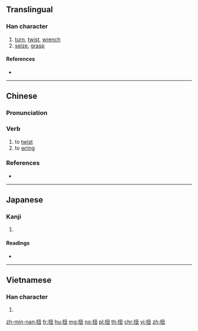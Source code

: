 ==Translingual==

===Han character===
{{Han char|rn=64|rad=手|as=04|sn=7|four=57015|canj=QNG|ids=⿰扌丑}}

# [[turn]], [[twist]], [[wrench]]
# [[seize]], [[grasp]]

====References====
* {{Han ref|kx=0418.160|dkj=11826|dj=0765.140|hdz=31845.030|uh=626D|ud=25197|bh=A7E1|bd=42977}}

----

==Chinese==
{{zh-forms}}

===Pronunciation===
{{zh-pron
|m=niǔ
|c=nau5,nau2
|h=pfs=ngiú
|md=
|mn=niú
|w=
|mc=y
|oc=y
|cat=v
}}

===Verb===
{{zh-verb}}

# to [[twist]] {{gloss|to turn the ends of something in opposite directions}}
# to [[wring]]

===References===
* {{R:yue:Hanzi}}

----

==Japanese==

===Kanji===
{{ja-kanji|grade=|rs=手04}}

# {{defn|lang=ja|sort=手04}}

====Readings====
* {{ja-readings|on=[[じゅう]] (jū), [[にゅ]] (nyu), [[ちゅう]] (chū), [[ちゅ]] (chu)|kun=[[ねじまわす]] (nejimawasu)}}

----

==Vietnamese==

===Han character===
{{vi-hantu|[[nữu]]|rs=手04}}

# {{defn|lang=vi|sort=手04}}

[[zh-min-nan:扭]]
[[fr:扭]]
[[hu:扭]]
[[mg:扭]]
[[no:扭]]
[[pl:扭]]
[[th:扭]]
[[chr:扭]]
[[vi:扭]]
[[zh:扭]]